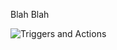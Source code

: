 Blah Blah


<img
  className="block dark:block"
  src="/images/queries/full-page.jpg"
  alt="Triggers and Actions"
/>